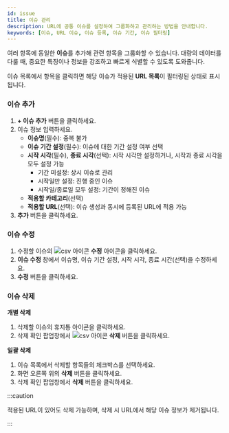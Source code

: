 ```yaml
---
id: issue
title: 이슈 관리
description: URL에 공통 이슈를 설정하여 그룹화하고 관리하는 방법을 안내합니다.
keywords: [이슈, URL 이슈, 이슈 등록, 이슈 기간, 이슈 필터링]
---
```


여러 항목에 동일한 **이슈**를 추가해 관련 항목을 그룹화할 수 있습니다. 대량의 데이터를 다룰 때, 중요한 특징이나 정보을 강조하고 빠르게 식별할 수 있도록 도와줍니다.

이슈 목록에서 항목을 클릭하면 해당 이슈가 적용된 **URL 목록**이 필터링된 상태로 표시됩니다.

<ImgLang img='url-pro/issue-management.png' desc='이슈 관리' />

### 이슈 추가

<ImgLang img='url-pro/add-issue.png' desc='이슈 추가' />

1. **+ 이슈 추가** 버튼을 클릭하세요.
2. 이슈 정보 입력하세요.
    - **이슈명**(필수): 중복 불가
    - **이슈 기간 설정**(필수): 이슈에 대한 기간 설정 여부 선택
    - **시작 시각**(필수), **종료 시각**(선택): 시작 시각만 설정하거나, 시작과 종료 시각을 모두 설정 가능
        - 기간 미설정: 상시 이슈로 관리
        - 시작일만 설정: 진행 중인 이슈
        - 시작일/종료일 모두 설정: 기간이 정해진 이슈
    - **적용할 카테고리**(선택)
    - **적용할 URL**(선택): 이슈 생성과 동시에 등록된 URL에 적용 가능
3. **추가** 버튼을 클릭하세요.

### 이슈 수정

1. 수정할 이슈의 ![csv 아이콘](/img/ico-edit.svg) **수정** 아이콘을 클릭하세요. 
2. **이슈 수정** 창에서 이슈명, 이슈 기간 설정, 시작 시각, 종료 시간(선택)을 수정하세요. 
3. **수정** 버튼을 클릭하세요.

### 이슈 삭제

**개별 삭제**

1. 삭제할 이슈의 휴지통 아이콘을 클릭하세요.
2. 삭제 확인 팝업창에서 ![csv 아이콘](/img/ico-trash.svg) **삭제** 버튼을 클릭하세요.

**일괄 삭제**

1. 이슈 목록에서 삭제할 항목들의 체크박스를 선택하세요.
2. 화면 오른쪽 위의 **삭제** 버튼을 클릭하세요. 
3. 삭제 확인 팝업창에서 **삭제** 버튼을 클릭하세요.


:::caution

적용된 URL이 있어도 삭제 가능하며, 삭제 시 URL에서 해당 이슈 정보가 제거됩니다.

:::
